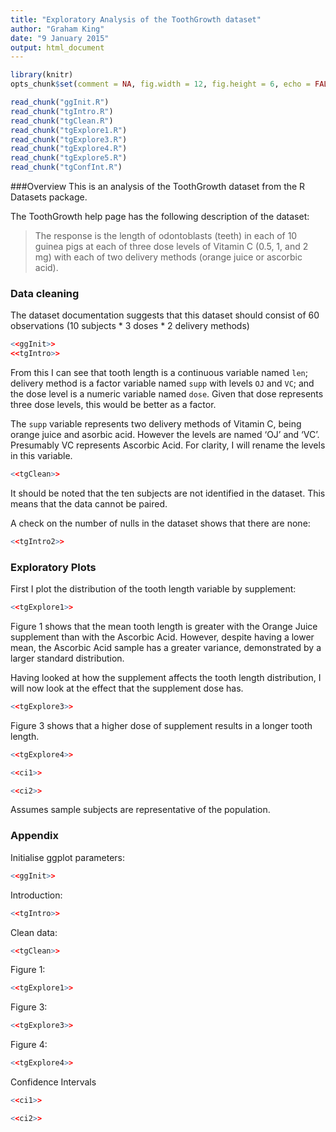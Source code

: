 ```yaml
---
title: "Exploratory Analysis of the ToothGrowth dataset"
author: "Graham King"
date: "9 January 2015"
output: html_document
---
```

```r
library(knitr)
opts_chunk$set(comment = NA, fig.width = 12, fig.height = 6, echo = FALSE)

read_chunk("ggInit.R")
read_chunk("tgIntro.R")
read_chunk("tgClean.R")
read_chunk("tgExplore1.R")
read_chunk("tgExplore3.R")
read_chunk("tgExplore4.R")
read_chunk("tgExplore5.R")
read_chunk("tgConfInt.R")
```
###Overview
This is an analysis of the ToothGrowth dataset from the R Datasets package.

The ToothGrowth help page has the following description of the dataset:

> The response is the length of odontoblasts (teeth) in each of 10 guinea pigs at each of three dose levels of Vitamin C (0.5, 1, and 2 mg) with each of two delivery methods (orange juice or ascorbic acid).

### Data cleaning
The dataset documentation suggests that this dataset should consist of 60 observations (10 subjects * 3 doses * 2 delivery methods)

```r
<<ggInit>>
<<tgIntro>>
```

From this I can see that tooth length is a continuous variable named `len`; delivery method is a factor variable named `supp` with levels `OJ` and `VC`; and the dose level is a numeric variable named `dose`. Given that dose represents three dose levels, this would be better as a factor.

The `supp` variable represents two delivery methods of Vitamin C, being orange juice and asorbic acid. However the levels are named 'OJ' and 'VC'. Presumably VC represents Ascorbic Acid. For clarity, I will rename the levels in this variable.
```r
<<tgClean>>
```

It should be noted that the ten subjects are not identified in the dataset. This means that the data cannot be paired.

A check on the number of nulls in the dataset shows that there are none:
```r
<<tgIntro2>>
```

### Exploratory Plots
First I plot the distribution of the tooth length variable by supplement:
```r
<<tgExplore1>>
```
Figure 1 shows that the mean tooth length is greater with the Orange Juice supplement than with the Ascorbic Acid. However, despite having a lower mean, the Ascorbic Acid sample has a greater variance, demonstrated by a larger standard distribution.

Having looked at how the supplement affects the tooth length distribution, I will now look at the effect that the supplement dose has.
```r
<<tgExplore3>>
```
Figure 3 shows that a higher dose of supplement results in a longer tooth length.


```r
<<tgExplore4>>
```

```r
<<ci1>>
```

```r
<<ci2>>
```
Assumes sample subjects are representative of the population.

### Appendix
Initialise ggplot parameters:
```r
<<ggInit>>
```
Introduction:
```r
<<tgIntro>>
```
Clean data:
```r
<<tgClean>>
```
Figure 1:
```r
<<tgExplore1>>
```
Figure 3:
```r
<<tgExplore3>>
```
Figure 4:
```r
<<tgExplore4>>
```
Confidence Intervals
```r
<<ci1>>
```
```r
<<ci2>>
```